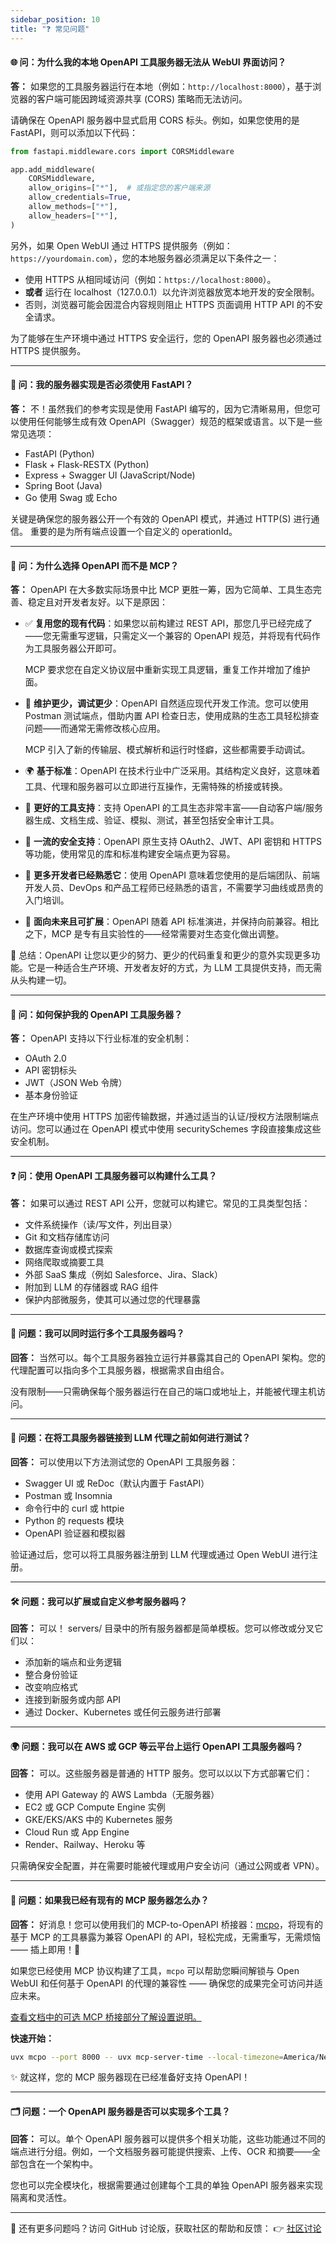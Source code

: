 ```yaml
---
sidebar_position: 10
title: "❓ 常见问题"
---
```


#### 🌐 问：为什么我的本地 OpenAPI 工具服务器无法从 WebUI 界面访问？

**答：** 如果您的工具服务器运行在本地（例如：`http://localhost:8000`），基于浏览器的客户端可能因跨域资源共享 (CORS) 策略而无法访问。

请确保在 OpenAPI 服务器中显式启用 CORS 标头。例如，如果您使用的是 FastAPI，则可以添加以下代码：

```python
from fastapi.middleware.cors import CORSMiddleware

app.add_middleware(
    CORSMiddleware,
    allow_origins=["*"],  # 或指定您的客户端来源
    allow_credentials=True,
    allow_methods=["*"],
    allow_headers=["*"],
)
```

另外，如果 Open WebUI 通过 HTTPS 提供服务（例如：`https://yourdomain.com`），您的本地服务器必须满足以下条件之一：

- 使用 HTTPS 从相同域访问（例如：`https://localhost:8000`）。
- **或者** 运行在 localhost（127.0.0.1）以允许浏览器放宽本地开发的安全限制。
- 否则，浏览器可能会因混合内容规则阻止 HTTPS 页面调用 HTTP API 的不安全请求。

为了能够在生产环境中通过 HTTPS 安全运行，您的 OpenAPI 服务器也必须通过 HTTPS 提供服务。

---

#### 🚀 问：我的服务器实现是否必须使用 FastAPI？

**答：** 不！虽然我们的参考实现是使用 FastAPI 编写的，因为它清晰易用，但您可以使用任何能够生成有效 OpenAPI（Swagger）规范的框架或语言。以下是一些常见选项：

- FastAPI (Python)
- Flask + Flask-RESTX (Python)
- Express + Swagger UI (JavaScript/Node)
- Spring Boot (Java)
- Go 使用 Swag 或 Echo

关键是确保您的服务器公开一个有效的 OpenAPI 模式，并通过 HTTP(S) 进行通信。
重要的是为所有端点设置一个自定义的 operationId。

---


#### 🚀 问：为什么选择 OpenAPI 而不是 MCP？

**答：** OpenAPI 在大多数实际场景中比 MCP 更胜一筹，因为它简单、工具生态完善、稳定且对开发者友好。以下是原因：

- ✅ **复用您的现有代码**：如果您以前构建过 REST API，那您几乎已经完成了——您无需重写逻辑，只需定义一个兼容的 OpenAPI 规范，并将现有代码作为工具服务器公开即可。
  
  MCP 要求您在自定义协议层中重新实现工具逻辑，重复工作并增加了维护面。

- 💼 **维护更少，调试更少**：OpenAPI 自然适应现代开发工作流。您可以使用 Postman 测试端点，借助内置 API 检查日志，使用成熟的生态工具轻松排查问题——而通常无需修改核心应用。

  MCP 引入了新的传输层、模式解析和运行时怪癖，这些都需要手动调试。

- 🌍 **基于标准**：OpenAPI 在技术行业中广泛采用。其结构定义良好，这意味着工具、代理和服务器可以立即进行互操作，无需特殊的桥接或转换。

- 🧰 **更好的工具支持**：支持 OpenAPI 的工具生态非常丰富——自动客户端/服务器生成、文档生成、验证、模拟、测试，甚至包括安全审计工具。

- 🔐 **一流的安全支持**：OpenAPI 原生支持 OAuth2、JWT、API 密钥和 HTTPS 等功能，使用常见的库和标准构建安全端点更为容易。

- 🧠 **更多开发者已经熟悉它**：使用 OpenAPI 意味着您使用的是后端团队、前端开发人员、DevOps 和产品工程师已经熟悉的语言，不需要学习曲线或昂贵的入门培训。

- 🔄 **面向未来且可扩展**：OpenAPI 随着 API 标准演进，并保持向前兼容。相比之下，MCP 是专有且实验性的——经常需要对生态变化做出调整。

🧵 总结：OpenAPI 让您以更少的努力、更少的代码重复和更少的意外实现更多功能。它是一种适合生产环境、开发者友好的方式，为 LLM 工具提供支持，而无需从头构建一切。


---

#### 🔐 问：如何保护我的 OpenAPI 工具服务器？

**答：** OpenAPI 支持以下行业标准的安全机制：

- OAuth 2.0
- API 密钥标头
- JWT（JSON Web 令牌）
- 基本身份验证

在生产环境中使用 HTTPS 加密传输数据，并通过适当的认证/授权方法限制端点访问。您可以通过在 OpenAPI 模式中使用 securitySchemes 字段直接集成这些安全机制。

---

#### ❓ 问：使用 OpenAPI 工具服务器可以构建什么工具？

**答：** 如果可以通过 REST API 公开，您就可以构建它。常见的工具类型包括：

- 文件系统操作（读/写文件，列出目录）
- Git 和文档存储库访问
- 数据库查询或模式探索
- 网络爬取或摘要工具
- 外部 SaaS 集成（例如 Salesforce、Jira、Slack）
- 附加到 LLM 的存储器或 RAG 组件
- 保护内部微服务，使其可以通过您的代理暴露

---

#### 🔌 问题：我可以同时运行多个工具服务器吗？

**回答：** 当然可以。每个工具服务器独立运行并暴露其自己的 OpenAPI 架构。您的代理配置可以指向多个工具服务器，根据需求自由组合。

没有限制——只需确保每个服务器运行在自己的端口或地址上，并能被代理主机访问。

---

#### 🧪 问题：在将工具服务器链接到 LLM 代理之前如何进行测试？

**回答：** 可以使用以下方法测试您的 OpenAPI 工具服务器：

- Swagger UI 或 ReDoc（默认内置于 FastAPI）
- Postman 或 Insomnia
- 命令行中的 curl 或 httpie
- Python 的 requests 模块
- OpenAPI 验证器和模拟器

验证通过后，您可以将工具服务器注册到 LLM 代理或通过 Open WebUI 进行注册。

---

#### 🛠️ 问题：我可以扩展或自定义参考服务器吗？

**回答：** 可以！ servers/ 目录中的所有服务器都是简单模板。您可以修改或分叉它们以：

- 添加新的端点和业务逻辑
- 整合身份验证
- 改变响应格式
- 连接到新服务或内部 API
- 通过 Docker、Kubernetes 或任何云服务进行部署

---

#### 🌍 问题：我可以在 AWS 或 GCP 等云平台上运行 OpenAPI 工具服务器吗？

**回答：** 可以。这些服务器是普通的 HTTP 服务。您可以以以下方式部署它们：

- 使用 API Gateway 的 AWS Lambda（无服务器）
- EC2 或 GCP Compute Engine 实例
- GKE/EKS/AKS 中的 Kubernetes 服务
- Cloud Run 或 App Engine
- Render、Railway、Heroku 等

只需确保安全配置，并在需要时能被代理或用户安全访问（通过公网或者 VPN）。

---

#### 🧪 问题：如果我已经有现有的 MCP 服务器怎么办？

**回答：** 好消息！您可以使用我们的 MCP-to-OpenAPI 桥接器：[mcpo](https://github.com/open-webui/mcpo)，将现有的基于 MCP 的工具暴露为兼容 OpenAPI 的 API，轻松完成，无需重写，无需烦恼 —— 插上即用！🚀

如果您已经使用 MCP 协议构建了工具，`mcpo` 可以帮助您瞬间解锁与 Open WebUI 和任何基于 OpenAPI 的代理的兼容性 —— 确保您的成果完全可访问并适应未来。

[查看文档中的可选 MCP 桥接部分了解设置说明。](https://github.com/open-webui/openapi-servers?tab=readme-ov-file#-bridge-to-mcp-optional)

**快速开始：**
```bash
uvx mcpo --port 8000 -- uvx mcp-server-time --local-timezone=America/New_York
```

✨ 就这样，您的 MCP 服务器现在已经准备好支持 OpenAPI！

---

#### 🗂️ 问题：一个 OpenAPI 服务器是否可以实现多个工具？

**回答：** 可以。单个 OpenAPI 服务器可以提供多个相关功能，这些功能通过不同的端点进行分组。例如，一个文档服务器可能提供搜索、上传、OCR 和摘要——全部包含在一个架构中。

您也可以完全模块化，根据需要通过创建每个工具的单独 OpenAPI 服务器来实现隔离和灵活性。

---

🙋 还有更多问题吗？访问 GitHub 讨论版，获取社区的帮助和反馈：
👉 [社区讨论](https://github.com/open-webui/openapi-servers/discussions)
